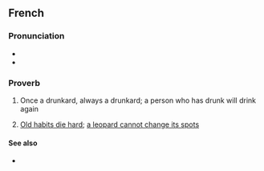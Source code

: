 ==French==

===Pronunciation===
* {{fr-IPA}}
* {{audio|fr|LL-Q150 (fra)-LoquaxFR-qui a bu boira.wav|Audio}}

===Proverb===
{{fr-phrase|head=[[qui]] [[avoir|a]] [[bu]] [[boire|boira]]}}

# {{lb|fr|literally}} Once a drunkard, always a drunkard; a person who has drunk will drink again
# {{lb|fr|figuratively}} [[old habits die hard|Old habits die hard]]; [[a leopard cannot change its spots]]

====See also====
* {{l|fr|chassez le naturel, il revient au galop}}

{{C|fr|Drinking}}